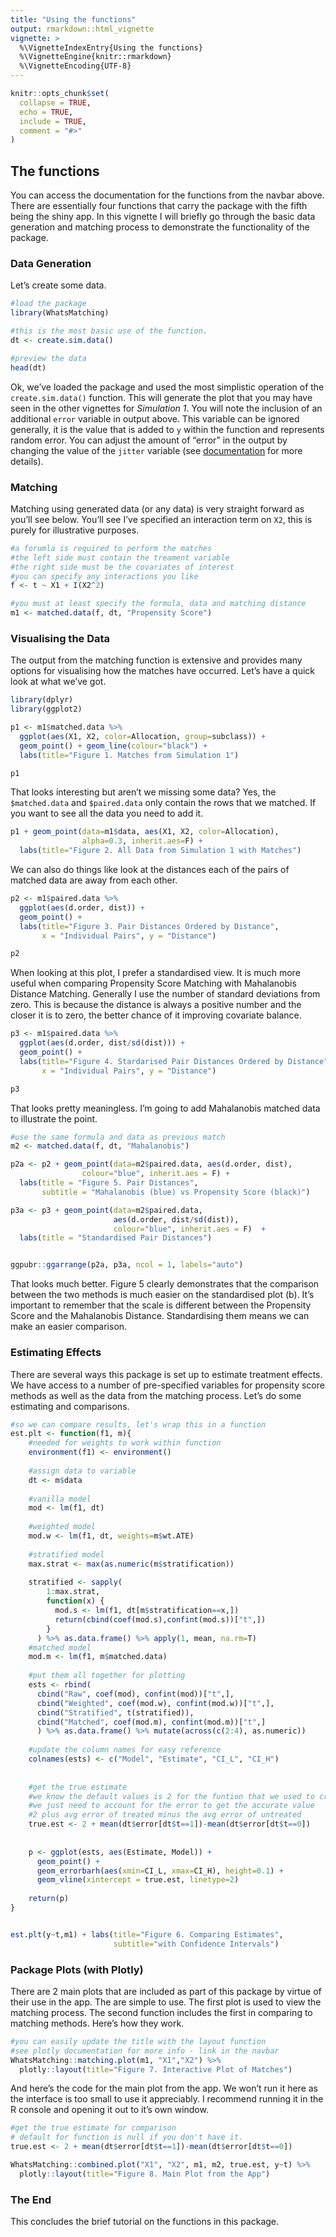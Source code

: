 ```yaml
---
title: "Using the functions"
output: rmarkdown::html_vignette
vignette: >
  %\VignetteIndexEntry{Using the functions}
  %\VignetteEngine{knitr::rmarkdown}
  %\VignetteEncoding{UTF-8}
---
```


```r
knitr::opts_chunk$set(
  collapse = TRUE,
  echo = TRUE,
  include = TRUE,
  comment = "#>"
)
```

## The functions

You can access the documentation for the functions from the navbar above. There are essentially four functions that carry the package with the fifth being the shiny app. In this vignette I will briefly go through the basic data generation and matching process to demonstrate the functionality of the package.

### Data Generation

Let's create some data.

```r
#load the package
library(WhatsMatching)

#this is the most basic use of the function.
dt <- create.sim.data()

#preview the data
head(dt)
```

Ok, we've loaded the package and used the most simplistic operation of the `create.sim.data()` function. This will generate the plot that you may have seen in the other vignettes for *Simulation 1*. You will note the inclusion of an additional `error` variable in output above. This variable can be ignored generally, it is the value that is added to `y` within the function and represents random error. You can adjust the amount of "error" in the output by changing the value of the `jitter` variable (see [documentation](reference/create.sim.data.html) for more details).

### Matching

Matching using generated data (or any data) is very straight forward as you'll see below. You'll see I've specified an interaction term on `X2`, this is purely for illustrative purposes.

```r
#a forumla is required to perform the matches
#the left side must contain the treament variable
#the right side must be the covariates of interest
#you can specify any interactions you like
f <- t ~ X1 + I(X2^2)

#you must at least specify the formula, data and matching distance
m1 <- matched.data(f, dt, "Propensity Score")

```

### Visualising the Data

The output from the matching function is extensive and provides many options for visualising how the matches have occurred. Let's have a quick look at what we've got.

```r
library(dplyr)
library(ggplot2)

p1 <- m1$matched.data %>% 
  ggplot(aes(X1, X2, color=Allocation, group=subclass)) + 
  geom_point() + geom_line(colour="black") + 
  labs(title="Figure 1. Matches from Simulation 1")

p1

```

That looks interesting but aren't we missing some data? Yes, the `$matched.data` and `$paired.data` only contain the rows that we matched. If you want to see all the data you need to add it.

```r
p1 + geom_point(data=m1$data, aes(X1, X2, color=Allocation),
                alpha=0.3, inherit.aes=F) +
  labs(title="Figure 2. All Data from Simulation 1 with Matches")
```

We can also do things like look at the distances each of the pairs of matched data are away from each other.

```r

p2 <- m1$paired.data %>% 
  ggplot(aes(d.order, dist)) +
  geom_point() + 
  labs(title="Figure 3. Pair Distances Ordered by Distance",
       x = "Individual Pairs", y = "Distance")

p2
```

When looking at this plot, I prefer a standardised view. It is much more useful when comparing Propensity Score Matching with Mahalanobis Distance Matching. Generally I use the number of standard deviations from zero. This is because the distance is always a positive number and the closer it is to zero, the better chance of it improving covariate balance.

```r

p3 <- m1$paired.data %>% 
  ggplot(aes(d.order, dist/sd(dist))) +
  geom_point() + 
  labs(title="Figure 4. Stardarised Pair Distances Ordered by Distance",
       x = "Individual Pairs", y = "Distance")

p3
```

That looks pretty meaningless. I'm going to add Mahalanobis matched data to illustrate the point.

```r
#use the same formula and data as previous match
m2 <- matched.data(f, dt, "Mahalanobis")

p2a <- p2 + geom_point(data=m2$paired.data, aes(d.order, dist), 
                colour="blue", inherit.aes = F) +
  labs(title = "Figure 5. Pair Distances", 
       subtitle = "Mahalanobis (blue) vs Propensity Score (black)")

p3a <- p3 + geom_point(data=m2$paired.data, 
                       aes(d.order, dist/sd(dist)), 
                       colour="blue", inherit.aes = F)  +
  labs(title = "Standardised Pair Distances")


ggpubr::ggarrange(p2a, p3a, ncol = 1, labels="auto")

```

That looks much better. Figure 5 clearly demonstrates that the comparison between the two methods is much easier on the standardised plot (b). It's important to remember that the scale is different between the Propensity Score and the Mahalanobis Distance. Standardising them means we can make an easier comparison.

### Estimating Effects

There are several ways this package is set up to estimate treatment effects. We have access to a number of pre-specified variables for propensity score methods as well as the data from the matching process. Let's do some estimating and comparisons.

```r

#so we can compare results, let's wrap this in a function
est.plt <- function(f1, m){
    #needed for weights to work within function 
    environment(f1) <- environment()
    
    #assign data to variable
    dt <- m$data
    
    #vanilla model
    mod <- lm(f1, dt)
    
    #weighted model
    mod.w <- lm(f1, dt, weights=m$wt.ATE)
    
    #stratified model
    max.strat <- max(as.numeric(m$stratification))
    
    stratified <- sapply(
        1:max.strat, 
        function(x) {
          mod.s <- lm(f1, dt[m$stratification==x,])
          return(cbind(coef(mod.s),confint(mod.s))["t",])
        }  
      ) %>% as.data.frame() %>% apply(1, mean, na.rm=T)
    #matched model
    mod.m <- lm(f1, m$matched.data)
    
    #put them all together for plotting
    ests <- rbind(
      cbind("Raw", coef(mod), confint(mod))["t",],
      cbind("Weighted", coef(mod.w), confint(mod.w))["t",],
      cbind("Stratified", t(stratified)),
      cbind("Matched", coef(mod.m), confint(mod.m))["t",]
      ) %>% as.data.frame() %>% mutate(across(c(2:4), as.numeric))
    
    #update the column names for easy reference
    colnames(ests) <- c("Model", "Estimate", "CI_L", "CI_H")
    
    
    #get the true estimate
    #we know the default values is 2 for the funtion that we used to create the data.
    #we just need to account for the error to get the accurate value
    #2 plus avg error of treated minus the avg error of untreated
    true.est <- 2 + mean(dt$error[dt$t==1])-mean(dt$error[dt$t==0])
    
    
    p <- ggplot(ests, aes(Estimate, Model)) + 
      geom_point() + 
      geom_errorbarh(aes(xmin=CI_L, xmax=CI_H), height=0.1) +
      geom_vline(xintercept = true.est, linetype=2)
    
    return(p)
}


est.plt(y~t,m1) + labs(title="Figure 6. Comparing Estimates",
                       subtitle="with Confidence Intervals") 
```

### Package Plots (with Plotly)

There are 2 main plots that are included as part of this package by virtue of their use in the app. The are simple to use. The first plot is used to view the matching process. The second function includes the first in comparing to matching methods. Here's how they work.

```r
#you can easily update the title with the layout function
#see plotly documentation for more info - link in the navbar
WhatsMatching::matching.plot(m1, "X1","X2") %>% 
  plotly::layout(title="Figure 7. Interactive Plot of Matches")
```

And here's the code for the main plot from the app. We won't run it here as the interface is too small to use it appreciably. I recommend running it in the R console and opening it out to it's own window.  

```r
#get the true estimate for comparison
# default for function is null if you don't have it.
true.est <- 2 + mean(dt$error[dt$t==1])-mean(dt$error[dt$t==0])

WhatsMatching::combined.plot("X1", "X2", m1, m2, true.est, y~t) %>%
  plotly::layout(title="Figure 8. Main Plot from the App")

```

### The End

This concludes the brief tutorial on the functions in this package.
